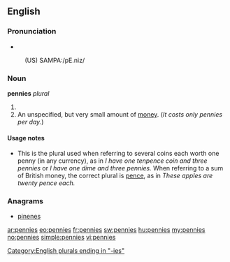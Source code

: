 ==English==

===Pronunciation===
* {{IPA|/ˈpɛnɪz/}}
: (US) SAMPA:/pE.niz/

===Noun===
'''pennies''' ''plural''

# {{plural of|penny}}
# An unspecified, but very small amount of [[money]].  (''It costs only pennies per day.'')

====Usage notes====
* This is the plural used when referring to several coins each worth one penny (in any currency), as in ''I have one tenpence coin and three pennies'' or ''I have one dime and three pennies.''  When referring to a sum of British money, the correct plural is [[pence]], as in ''These apples are twenty pence each.''

===Anagrams===
* [[pinenes#English|pinenes]]

[[Category:English plurals ending in "-ies"]]

[[ar:pennies]]
[[eo:pennies]]
[[fr:pennies]]
[[sw:pennies]]
[[hu:pennies]]
[[my:pennies]]
[[no:pennies]]
[[simple:pennies]]
[[vi:pennies]]
